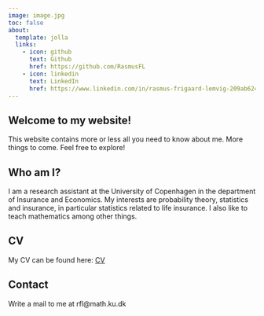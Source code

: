 ```yaml
---
image: image.jpg
toc: false
about: 
  template: jolla
  links:
    - icon: github
      text: Github
      href: https://github.com/RasmusFL
    - icon: linkedin
      text: LinkedIn
      href: https://www.linkedin.com/in/rasmus-frigaard-lemvig-209ab624a/
---
```


## Welcome to my website! 

This website contains more or less all you need to know about me. More things to come. Feel free to explore! 

## Who am I?

I am a research assistant at the University of Copenhagen in the department of Insurance and Economics. My interests are probability theory, statistics and insurance, in particular statistics related to life insurance. I also like to teach mathematics among other things. 

## CV

My CV can be found here: [CV](Documents/CV.pdf)

## Contact

Write a mail to me at rfl@math.ku.dk

